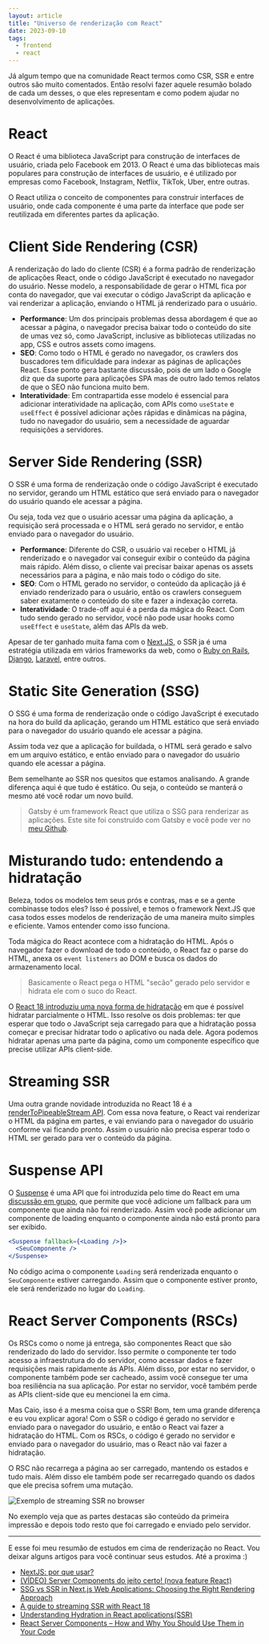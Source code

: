 ```yaml
---
layout: article
title: "Universo de renderização com React"
date: 2023-09-10
tags:
  - frontend
  - react
---
```


Já algum tempo que na comunidade React termos como CSR, SSR e entre outros são muito comentados. Então resolvi fazer aquele resumão bolado de cada um desses, o que eles representam e como podem ajudar no desenvolvimento de aplicações.

# React

O React é uma biblioteca JavaScript para construção de interfaces de usuário, criada pelo Facebook em 2013. O React é uma das bibliotecas mais populares para construção de interfaces de usuário, e é utilizado por empresas como Facebook, Instagram, Netflix, TikTok, Uber, entre outras.

O React utiliza o conceito de componentes para construir interfaces de usuário, onde cada componente é uma parte da interface que pode ser reutilizada em diferentes partes da aplicação.

# Client Side Rendering (CSR)

A renderização do lado do cliente (CSR) é a forma padrão de renderização de aplicações React, onde o código JavaScript é executado no navegador do usuário. 
Nesse modelo, a responsabilidade de gerar o HTML fica por conta do navegador, que vai executar o código JavaScript da aplicação e vai renderizar a aplicação, enviando o HTML já renderizado para o usuário.

- **Performance**: Um dos principais problemas dessa abordagem é que ao acessar a página, o navegador precisa baixar todo o conteúdo do site de umas vez só, como JavaScript, inclusive as bibliotecas utilizadas no app, CSS e outros assets como imagens.
- **SEO**: Como todo o HTML é gerado no navegador, os crawlers dos buscadores tem dificuldade para indexar as páginas de aplicações React. Esse ponto gera bastante discussão, pois de um lado o Google diz que da suporte para aplicações SPA mas de outro lado temos relatos de que o SEO não funciona muito bem.
- **Interatividade**: Em contrapartida esse modelo é essencial para adicionar interatividade na aplicação, com APIs como `useState` e `useEffect` é possível adicionar ações rápidas e dinâmicas na página, tudo no navegador do usuário, sem a necessidade de aguardar requisições a servidores.

# Server Side Rendering (SSR)

O SSR é uma forma de renderização onde o código JavaScript é executado no servidor, gerando um HTML estático que será enviado para o navegador do usuário quando ele acessar a página.

Ou seja, toda vez que o usuário acessar uma página da aplicação, a requisição será processada e o HTML será gerado no servidor, e então enviado para o navegador do usuário.

- **Performance**: Diferente do CSR, o usuário vai receber o HTML já renderizado e o navegador vai conseguir exibir o conteúdo da página mais rápido. Além disso, o cliente vai precisar baixar apenas os assets necessários para a página, e não mais todo o código do site.
- **SEO**: Com o HTML gerado no servidor, o conteúdo da aplicação já é enviado renderizado para o usuário, então os crawlers conseguem saber exatamente o conteúdo do site e fazer a indexação correta.
- **Interatividade**: O trade-off aqui é a perda da mágica do React. Com tudo sendo gerado no servidor, você não pode usar hooks como `useEffect` e `useState`, além das APIs da web.

Apesar de ter ganhado muita fama com o [Next.JS](https://nextjs.org/), o SSR ja é uma estratégia utilizada em vários frameworks da web, como o [Ruby on Rails](https://rubyonrails.org/), [Django](https://www.djangoproject.com/), [Laravel](https://laravel.com/), entre outros.

# Static Site Generation (SSG)

O SSG é uma forma de renderização onde o código JavaScript é executado na hora do build da aplicação, gerando um HTML estático que será enviado para o navegador do usuário quando ele acessar a página.

Assim toda vez que a aplicação for buildada, o HTML será gerado e salvo em um arquivo estático, e então enviado para o navegador do usuário quando ele acessar a página.

Bem semelhante ao SSR nos quesitos que estamos analisando. A grande diferença aqui é que tudo é estático. Ou seja, o conteúdo se manterá o mesmo até você rodar um novo build.

> Gatsby é um framework React que utiliza o SSG para renderizar as aplicações. Este site foi construído com Gatsby e você pode ver no [meu Github](https://github.com/itsmicaio).

# Misturando tudo: entendendo a hidratação

Beleza, todos os modelos tem seus prós e contras, mas e se a gente combinasse todos eles? Isso é possível, e temos o framework Next.JS que casa todos esses modelos de renderização de uma maneira muito simples e eficiente. Vamos entender como isso funciona.

Toda mágica do React acontece com a hidratação do HTML. Após o navegador fazer o download de todo o conteúdo, o React faz o parse do HTML, anexa os `event listeners` ao DOM e busca os dados do armazenamento local.

> Basicamente o React pega o HTML "secão" gerado pelo servidor e hidrata ele com o suco do React.

O [React 18 introduziu uma nova forma de hidratação](https://react.dev/reference/react-dom/client/hydrateRoot) em que é possível hidratar parcialmente o HTML. Isso resolve os dois problemas: ter que esperar que todo o JavaScript seja carregado para que a hidratação possa começar e precisar hidratar todo o aplicativo ou nada dele. Agora podemos hidratar apenas uma parte da página, como um componente específico que precise utilizar APIs client-side. 

# Streaming SSR

Uma outra grande novidade introduzida no React 18 é a [renderToPipeableStream API](https://react.dev/reference/react-dom/server/renderToPipeableStream). Com essa nova feature, o React vai renderizar o HTML da página em partes, e vai enviando para o navegador do usuário conforme vai ficando pronto. Assim o usuário não precisa esperar todo o HTML ser gerado para ver o conteúdo da página.

# Suspense API

O [Suspense](https://react.dev/reference/react/Suspense) é uma API que foi introduzida pelo time do React em uma [discussão em grupo](https://github.com/reactwg/react-18/discussions/37), que permite que você adicione um fallback para um componente que ainda não foi renderizado. Assim você pode adicionar um componente de loading enquanto o componente ainda não está pronto para ser exibido.

```jsx
<Suspense fallback={<Loading />}>
  <SeuComponente />
</Suspense>
```

No código acima o componente `Loading` será renderizada enquanto o `SeuComponente` estiver carregando. Assim que o componente estiver pronto, ele será renderizado no lugar do `Loading`.

# React Server Components (RSCs)

Os RSCs como o nome já entrega, são componentes React que são renderizado do lado do servidor. Isso permite o componente ter todo acesso a infraestrutura do do servidor, como acessar dados e fazer requisições mais rapidamente ás APIs. Além disso, por estar no servidor, o componente também pode ser cacheado, assim você consegue ter uma boa resiliência na sua aplicação. Por estar no servidor, você também perde as APIs client-side que eu mencionei la em cima.

Mas Caio, isso é a mesma coisa que o SSR! Bom, tem uma grande diferença e eu vou explicar agora! Com o SSR o código é gerado no servidor e enviado para o navegador do usuário, e então o React vai fazer a hidratação do HTML. Com os RSCs, o código é gerado no servidor e enviado para o navegador do usuário, mas o React não vai fazer a hidratação.

O RSC não recarrega a página ao ser carregado, mantendo os estados e tudo mais. Além disso ele também pode ser recarregado quando os dados que ele precisa sofrem uma mutação.

![Exemplo de streaming SSR no browser](/uploads/exemplo-streaming-ssr.png)

No exemplo veja que as partes destacas são conteúdo da primeira impressão e depois todo resto que foi carregado e enviado pelo servidor.

---

E esse foi meu resumão de estudos em cima de renderização no React. Vou deixar alguns artigos para você continuar seus estudos. Até a proxima :) 

- [NextJS: por que usar?](https://www.alura.com.br/artigos/next-js-vantagens)
- [(VÍDEO) Server Components do jeito certo! (nova feature React)](https://www.youtube.com/watch?v=L1osqF17iDM)
- [SSG vs SSR in Next.js Web Applications: Choosing the Right Rendering Approach](https://itnext.io/face-to-face-comparison-server-components-vs-ssr-vs-ssg-in-next-js-747739257ec0)
- [A guide to streaming SSR with React 18](https://blog.logrocket.com/streaming-ssr-with-react-18/)
- [Understanding Hydration in React applications(SSR)](https://medium.com/@baphemot/understanding-react-suspense-1c73b4b0b1e6)
- [React Server Components – How and Why You Should Use Them in Your Code](https://www.freecodecamp.org/news/how-to-use-react-server-components/)